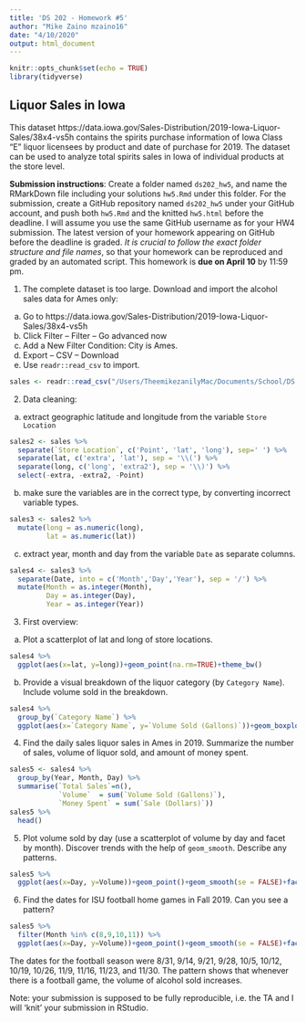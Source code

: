 ```yaml
---
title: 'DS 202 - Homework #5'
author: "Mike Zaino mzaino16"
date: "4/10/2020"
output: html_document
---
```



```r
knitr::opts_chunk$set(echo = TRUE)
library(tidyverse)
```

## Liquor Sales in Iowa

This dataset https://data.iowa.gov/Sales-Distribution/2019-Iowa-Liquor-Sales/38x4-vs5h contains the spirits purchase information of Iowa Class “E” liquor licensees by product and date of purchase for 2019. The dataset can be used to analyze total spirits sales in Iowa of individual products at the store level.

**Submission instructions**: Create a folder named `ds202_hw5`, and name the RMarkDown file including your solutions `hw5.Rmd` under this folder. For the submission, create a GitHub repository named `ds202_hw5` under your GitHub account, and push both `hw5.Rmd` and the knitted `hw5.html` before the deadline. I will assume you use the same GitHub username as for your HW4 submission. The latest version of your homework appearing on GitHub before the deadline is graded. *It is crucial to follow the exact folder structure and file names*, so that your homework can be reproduced and graded by an automated script. This homework is **due on April 10** by 11:59 pm.

1. The complete dataset is too large. Download and import the alcohol sales data for Ames only: 

  a. Go to https://data.iowa.gov/Sales-Distribution/2019-Iowa-Liquor-Sales/38x4-vs5h
  b. Click Filter -- Filter -- Go advanced now
  c. Add a New Filter Condition: City is Ames.
  d. Export -- CSV -- Download
  e. Use `readr::read_csv` to import.
  
```r
sales <- readr::read_csv("/Users/TheemikezanilyMac/Documents/School/DS 202/ds202_hw5/2019_Iowa_Liquor_Sales.csv")
```
  
2. Data cleaning: 
  a. extract geographic latitude and longitude from the variable `Store Location`

```r
sales2 <- sales %>% 
  separate(`Store Location`, c('Point', 'lat', 'long'), sep=' ') %>% 
  separate(lat, c('extra', 'lat'), sep = '\\(') %>% 
  separate(long, c('long', 'extra2'), sep = '\\)') %>% 
  select(-extra, -extra2, -Point)
```
  
  b. make sure the variables are in the correct type, by converting incorrect variable types.
  
```r
sales3 <- sales2 %>% 
  mutate(long = as.numeric(long),
         lat = as.numeric(lat))
```
  
  c. extract year, month and day from the variable `Date` as separate columns.
  
```r
sales4 <- sales3 %>% 
  separate(Date, into = c('Month','Day','Year'), sep = '/') %>% 
  mutate(Month = as.integer(Month),
         Day = as.integer(Day),
         Year = as.integer(Year))
```
  
3. First overview:
  a. Plot a scatterplot of lat and long of store locations. 
  
```r
sales4 %>% 
  ggplot(aes(x=lat, y=long))+geom_point(na.rm=TRUE)+theme_bw()
```
  
  b. Provide a visual breakdown of the liquor category (by `Category Name`). Include volume sold in the breakdown.
  
```r
sales4 %>% 
  group_by(`Category Name`) %>% 
  ggplot(aes(x=`Category Name`, y=`Volume Sold (Gallons)`))+geom_boxplot()+coord_flip()+theme_bw()
```
  
4. Find the daily sales liquor sales in Ames in 2019. Summarize the number of sales, volume of liquor sold, and amount of money spent.

```r
sales5 <- sales4 %>% 
  group_by(Year, Month, Day) %>% 
  summarise(`Total Sales`=n(),
            `Volume`  = sum(`Volume Sold (Gallons)`),
            `Money Spent` = sum(`Sale (Dollars)`))
sales5 %>% 
  head()
```

5. Plot volume sold by day (use a scatterplot of volume by day and facet by month). Discover trends with the help of `geom_smooth`. Describe any patterns.

```r
sales5 %>% 
  ggplot(aes(x=Day, y=Volume))+geom_point()+geom_smooth(se = FALSE)+facet_wrap(~Month)+theme_bw()
```

6. Find the dates for ISU football home games in Fall 2019. Can you see a pattern? 

```r
sales5 %>% 
  filter(Month %in% c(8,9,10,11)) %>% 
  ggplot(aes(x=Day, y=Volume))+geom_point()+geom_smooth(se = FALSE)+facet_wrap(~Month)+theme_bw()
```

The dates for the football season were 8/31, 9/14, 9/21, 9/28, 10/5, 10/12, 10/19, 10/26, 11/9, 11/16, 11/23, and 11/30. The pattern shows that whenever there is a football game, the volume of alcohol sold increases. 

Note: your submission is supposed to be fully reproducible, i.e. the TA and I will 'knit' your submission in RStudio. 
